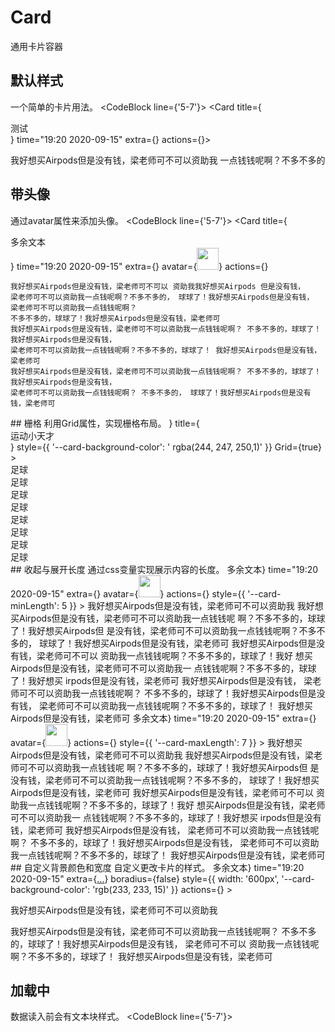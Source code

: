 
# Card
通用卡片容器
## 默认样式
一个简单的卡片用法。
<CodeBlock line={'5-7'}>
  <Card title={<div>测试</div>} time="19:20 2020-09-15" extra={<More />} actions={<Actions></Actions>}>
    <div>
      <p>我好想买Airpods但是没有钱，梁老师可不可以资助我 一点钱钱呢啊？不多不多的 </p>
    </div>
  </Card>
</CodeBlock>
## 带头像
通过avatar属性来添加头像。
<CodeBlock line={'5-7'}>
  <Card
    title={<div>多余文本</div>}
    time="19:20 2020-09-15"
    extra={<More />}
    avatar={<img src="https://gw.alipayobjects.com/zos/rmsportal/JiqGstEfoWAOHiTxclqi.png" width="35" height="35" />}
    actions={<Actions />}
  >
    我好想买Airpods但是没有钱，梁老师可不可以 资助我我好想买Airpods 但是没有钱，
    梁老师可不可以资助我一点钱呢啊？不多不多的， 球球了！我好想买Airpods但是没有钱， 梁老师可不可以资助我一点钱钱呢啊？
    不多不多的，球球了！我好想买Airpods但是没有钱，梁老师可
    我好想买Airpods但是没有钱，梁老师可不可以资助我一点钱钱呢啊？ 不多不多的，球球了！ 我好想买Airpods但是没有钱，
    梁老师可不可以资助我一点钱钱呢啊？不多不多的，球球了！ 我好想买Airpods但是没有钱，梁老师可
    我好想买Airpods但是没有钱，梁老师可不可以资助我一点钱钱呢啊？ 不多不多的，球球了！ 我好想买Airpods但是没有钱，
    梁老师可不可以资助我一点钱钱呢啊？ 不多不多的， 球球了！我好想买Airpods但是没有钱，梁老师可
  </Card>
</CodeBlock>
## 栅格
利用Grid属性，实现栅格布局。
<CodeBlock line={'5-7'}>
  <Card
    avatar={<img src="https://gw.alipayobjects.com/zos/rmsportal/JiqGstEfoWAOHiTxclqi.png" width="35" height="35" />}
    title={<div style={{ fontSize: '18px', fontWeight: '700', marginTop: '10px' }}>运动小天才</div>}
    style={{ '--card-background-color': ' rgba(244, 247, 250,1)' }}
    Grid={true}
  >
    <div>足球</div>
    <div>足球</div>
    <div>足球</div>
    <div>足球</div>
    <div>足球</div>
    <div>足球</div>
    <div>足球</div>
    <div>足球</div>
  </Card>
</CodeBlock>
## 收起与展开长度
通过css变量实现展示内容的长度。
<CodeBlock line={'5-7'}>
  <Card
    title={<div>多余文本</div>}
    time="19:20 2020-09-15"
    extra={<More />}
    avatar={<img src="https://gw.alipayobjects.com/zos/rmsportal/JiqGstEfoWAOHiTxclqi.png" width="35" height="35" />}
    actions={<Actions />}
    style={{ '--card-minLength': 5 }}
  >
    我好想买Airpods但是没有钱，梁老师可不可以资助我 我好想买Airpods但是没有钱，梁老师可不可以资助我一点钱钱呢
    啊？不多不多的，球球了！我好想买Airpods但 是没有钱，梁老师可不可以资助我一点钱钱呢啊？不多不多的，
    球球了！我好想买Airpods但是没有钱，梁老师可 我好想买Airpods但是没有钱，梁老师可不可以
    资助我一点钱钱呢啊？不多不多的，球球了！我好 想买Airpods但是没有钱，梁老师可不可以资助我一
    点钱钱呢啊？不多不多的，球球了！我好想买 irpods但是没有钱，梁老师可 我好想买Airpods但是没有钱，
    梁老师可不可以资助我一点钱钱呢啊？ 不多不多的，球球了！我好想买Airpods但是没有钱，
    梁老师可不可以资助我一点钱钱呢啊？不多不多的，球球了！ 我好想买Airpods但是没有钱，梁老师可
  </Card>
  <Card
    title={<div>多余文本</div>}
    time="19:20 2020-09-15"
    extra={<More />}
    avatar={<img src="https://gw.alipayobjects.com/zos/rmsportal/JiqGstEfoWAOHiTxclqi.png" width="35" height="35" />}
    actions={<Actions />}
    style={{ '--card-maxLength': 7 }}
  >
    我好想买Airpods但是没有钱，梁老师可不可以资助我 我好想买Airpods但是没有钱，梁老师可不可以资助我一点钱钱呢
    啊？不多不多的，球球了！我好想买Airpods但 是没有钱，梁老师可不可以资助我一点钱钱呢啊？不多不多的，
    球球了！我好想买Airpods但是没有钱，梁老师可 我好想买Airpods但是没有钱，梁老师可不可以
    资助我一点钱钱呢啊？不多不多的，球球了！我好 想买Airpods但是没有钱，梁老师可不可以资助我一
    点钱钱呢啊？不多不多的，球球了！我好想买 irpods但是没有钱，梁老师可 我好想买Airpods但是没有钱，
    梁老师可不可以资助我一点钱钱呢啊？ 不多不多的，球球了！我好想买Airpods但是没有钱，
    梁老师可不可以资助我一点钱钱呢啊？不多不多的，球球了！ 我好想买Airpods但是没有钱，梁老师可
  </Card>
</CodeBlock>
## 自定义背景颜色和宽度
自定义更改卡片的样式。
<CodeBlock line={'5-7'}>
  <Card
    title={<div>多余文本</div>}
    time="19:20 2020-09-15"
    extra={<a href="#">...</a>}
    boradius={false}
    style={{ width: '600px', '--card-background-color': 'rgb(233, 233, 15)' }}
    actions={<Actions />}
  >
    <p> 我好想买Airpods但是没有钱，梁老师可不可以资助我</p>
    <p>
      我好想买Airpods但是没有钱，梁老师可不可以资助我一点钱钱呢啊？ 不多不多的，球球了！我好想买Airpods但是没有钱，
      梁老师可不可以 资助我一点钱钱呢啊？不多不多的，球球了！ 我好想买Airpods但是没有钱，梁老师可
    </p>
  </Card>
</CodeBlock>

## 加载中
数据读入前会有文本块样式。
<CodeBlock line={'5-7'}>
  <Loading />
</CodeBlock>
